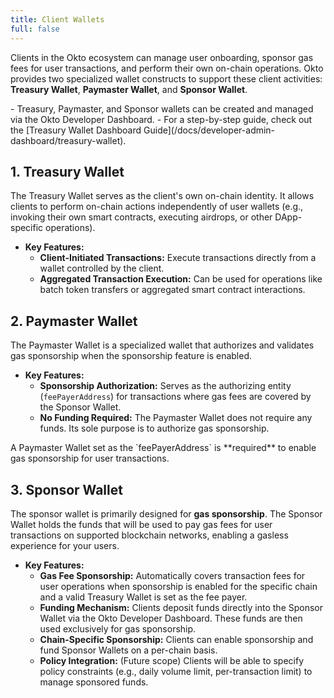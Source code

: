 ```yaml
---
title: Client Wallets
full: false
---
```



<AIMarkdownComponent />

Clients in the Okto ecosystem can manage user onboarding, sponsor gas fees for user transactions, and perform their own on-chain operations. Okto provides two specialized wallet constructs to support these client activities: **Treasury Wallet**, **Paymaster Wallet**, and **Sponsor Wallet**.

<Callout type="info" title="Info">
- Treasury, Paymaster, and Sponsor wallets can be created and managed via the Okto Developer Dashboard.
- For a step-by-step guide, check out the [Treasury Wallet Dashboard Guide](/docs/developer-admin-dashboard/treasury-wallet).
</Callout>

## 1. Treasury Wallet

The Treasury Wallet serves as the client's own on-chain identity. It allows clients to perform on-chain actions independently of user wallets (e.g., invoking their own smart contracts, executing airdrops, or other DApp-specific operations).

- **Key Features:**
    - **Client-Initiated Transactions:** Execute transactions directly from a wallet controlled by the client.
    - **Aggregated Transaction Execution:** Can be used for operations like batch token transfers or aggregated smart contract interactions.

## 2. Paymaster Wallet

The Paymaster Wallet is a specialized wallet that authorizes and validates gas sponsorship when the sponsorship feature is enabled.

- **Key Features:**
    - **Sponsorship Authorization:** Serves as the authorizing entity (`feePayerAddress`) for transactions where gas fees are covered by the Sponsor Wallet.
    - **No Funding Required:** The Paymaster Wallet does not require any funds. Its sole purpose is to authorize gas sponsorship.

<Callout type="warn" title="Note">
A Paymaster Wallet set as the `feePayerAddress` is **required** to enable gas sponsorship for user transactions.
</Callout>

## 3. Sponsor Wallet

The sponsor wallet is primarily designed for **gas sponsorship**. The Sponsor Wallet holds the funds that will be used to pay gas fees for user transactions on supported blockchain networks, enabling a gasless experience for your users.

- **Key Features:**
    - **Gas Fee Sponsorship:** Automatically covers transaction fees for user operations when sponsorship is enabled for the specific chain and a valid Treasury Wallet is set as the fee payer.
    - **Funding Mechanism:** Clients deposit funds directly into the Sponsor Wallet via the Okto Developer Dashboard. These funds are then used exclusively for gas sponsorship.
    - **Chain-Specific Sponsorship:** Clients can enable sponsorship and fund Sponsor Wallets on a per-chain basis.
    - **Policy Integration:** (Future scope) Clients will be able to specify policy constraints (e.g., daily volume limit, per-transaction limit) to manage sponsored funds.